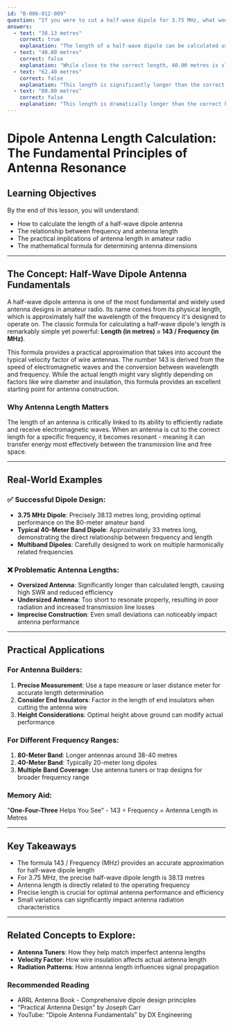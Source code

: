 ```yaml
---
id: "B-006-012-009"
question: "If you were to cut a half-wave dipole for 3.75 MHz, what would be its approximate length?"
answers:
  - text: "38.13 metres"
    correct: true
    explanation: "The length of a half-wave dipole can be calculated using the formula: Length (in metres) = 143 / Frequency (in MHz). For 3.75 MHz, this calculation yields 38.13 metres (143 ÷ 3.75 = 38.13). This precise calculation takes into account the velocity factor of wire and provides the most accurate antenna length for optimal resonance at the specified frequency."
  - text: "40.00 metres"
    correct: false
    explanation: "While close to the correct length, 40.00 metres is slightly longer than the optimal half-wave dipole length for 3.75 MHz. This slight deviation would cause a mismatch in antenna resonance, potentially reducing radiation efficiency and increasing standing wave ratio (SWR)."
  - text: "62.40 metres"
    correct: false
    explanation: "This length is significantly longer than the correct half-wave dipole length for 3.75 MHz. Using an antenna of this length would result in poor performance, incorrect radiation pattern, and significant impedance mismatch at the desired frequency."
  - text: "80.00 metres"
    correct: false
    explanation: "This length is dramatically longer than the correct half-wave dipole length for 3.75 MHz. An antenna of this length would be completely unsuitable for the specified frequency, causing extreme impedance mismatches and very poor radiation characteristics."
---
```


# Dipole Antenna Length Calculation: The Fundamental Principles of Antenna Resonance

## Learning Objectives
By the end of this lesson, you will understand:
- How to calculate the length of a half-wave dipole antenna
- The relationship between frequency and antenna length
- The practical implications of antenna length in amateur radio
- The mathematical formula for determining antenna dimensions

---

## The Concept: Half-Wave Dipole Antenna Fundamentals

A half-wave dipole antenna is one of the most fundamental and widely used antenna designs in amateur radio. Its name comes from its physical length, which is approximately half the wavelength of the frequency it's designed to operate on. The classic formula for calculating a half-wave dipole's length is remarkably simple yet powerful: **Length (in metres) = 143 / Frequency (in MHz)**.

This formula provides a practical approximation that takes into account the typical velocity factor of wire antennas. The number 143 is derived from the speed of electromagnetic waves and the conversion between wavelength and frequency. While the actual length might vary slightly depending on factors like wire diameter and insulation, this formula provides an excellent starting point for antenna construction.

### Why Antenna Length Matters

The length of an antenna is critically linked to its ability to efficiently radiate and receive electromagnetic waves. When an antenna is cut to the correct length for a specific frequency, it becomes resonant - meaning it can transfer energy most effectively between the transmission line and free space.

---

## Real-World Examples

### ✅ Successful Dipole Design:
- **3.75 MHz Dipole**: Precisely 38.13 metres long, providing optimal performance on the 80-meter amateur band
- **Typical 40-Meter Band Dipole**: Approximately 33 metres long, demonstrating the direct relationship between frequency and length
- **Multiband Dipoles**: Carefully designed to work on multiple harmonically related frequencies

### ❌ Problematic Antenna Lengths:
- **Oversized Antenna**: Significantly longer than calculated length, causing high SWR and reduced efficiency
- **Undersized Antenna**: Too short to resonate properly, resulting in poor radiation and increased transmission line losses
- **Imprecise Construction**: Even small deviations can noticeably impact antenna performance

---

## Practical Applications

### For Antenna Builders:
1. **Precise Measurement**: Use a tape measure or laser distance meter for accurate length determination
2. **Consider End Insulators**: Factor in the length of end insulators when cutting the antenna wire
3. **Height Considerations**: Optimal height above ground can modify actual performance

### For Different Frequency Ranges:
1. **80-Meter Band**: Longer antennas around 38-40 metres
2. **40-Meter Band**: Typically 20-meter long dipoles
3. **Multiple Band Coverage**: Use antenna tuners or trap designs for broader frequency range

### Memory Aid:
"**One-Four-Three** Helps You See" - 143 ÷ Frequency = Antenna Length in Metres

---

## Key Takeaways

- The formula 143 / Frequency (MHz) provides an accurate approximation for half-wave dipole length
- For 3.75 MHz, the precise half-wave dipole length is 38.13 metres
- Antenna length is directly related to the operating frequency
- Precise length is crucial for optimal antenna performance and efficiency
- Small variations can significantly impact antenna radiation characteristics

---

## Related Concepts to Explore:
- **Antenna Tuners**: How they help match imperfect antenna lengths
- **Velocity Factor**: How wire insulation affects actual antenna length
- **Radiation Patterns**: How antenna length influences signal propagation

### Recommended Reading
- ARRL Antenna Book - Comprehensive dipole design principles
- "Practical Antenna Design" by Joseph Carr
- YouTube: "Dipole Antenna Fundamentals" by DX Engineering